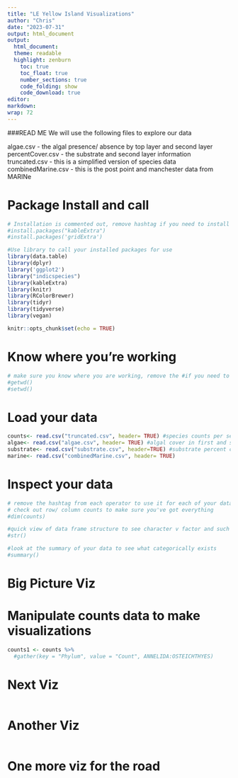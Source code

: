 ```yaml
---
title: "LE Yellow Island Visualizations"
author: "Chris"
date: "2023-07-31"
output: html_document
output: 
  html_document: 
  theme: readable 
  highlight: zenburn 
    toc: true 
    toc_float: true 
    number_sections: true 
    code_folding: show 
    code_download: true 
editor: 
markdown: 
wrap: 72 
---
```


###READ ME We will use the following files to explore our data

algae.csv - the algal presence/ absence by top layer and second layer percentCover.csv - the substrate and second layer information 
truncated.csv - this is a simplified version of species data
combinedMarine.csv - this is the post point and manchester data from MARINe

# Package Install and call
```r

# Installation is commented out, remove hashtag if you need to install
#install.packages("kableExtra")
#install.packages('gridExtra')

```

```r

#Use library to call your installed packages for use
library(data.table)
library(dplyr)
library('ggplot2')
library("indicspecies")
library(kableExtra)
library(knitr)
library(RColorBrewer)
library(tidyr)
library(tidyverse)
library(vegan)

```

```r
knitr::opts_chunk$set(echo = TRUE)
```

# Know where you're working
```r
# make sure you know where you are working, remove the #if you need to make this work
#getwd()
#setwd()

```

# Load your data
```r

counts<- read.csv("truncated.csv", header= TRUE) #species counts per section
algae<- read.csv("algae.csv", header= TRUE) #algal cover in first and second layer of each quadrat
substrate<- read.csv("substrate.csv", header=TRUE) #substrate percent cover in first and second layer of each quadrat
marine<- read.csv("combinedMarine.csv", header= TRUE)
```

# Inspect your data
```r

# remove the hashtag from each operator to use it for each of your data sets
# check out row/ column counts to make sure you've got everything
#dim(counts)

#quick view of data frame structure to see character v factor and such
#str()

#look at the summary of your data to see what categorically exists
#summary()

```
# Big Picture Viz
# Manipulate counts data to make visualizations
```r

counts1 <- counts %>%
  #gather(key = "Phylum", value = "Count", ANNELIDA:OSTEICHTHYES)
```

# Next Viz
```r

```

# Another Viz
```r

```

# One more viz for the road
```r

```

